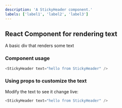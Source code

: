 ```yaml
---
description: 'A StickyHeader component.'
labels: ['label1', 'label2', 'label3']
---
```



## React Component for rendering text

A basic div that renders some text

### Component usage
```js
<StickyHeader text="hello from StickyHeader" />
```

### Using props to customize the text

Modify the text to see it change live:
```js live
<StickyHeader text="hello from StickyHeader" />
```
